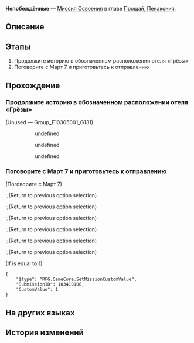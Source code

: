{{Дополнить|Диалоги.}}
{{Миссия Инфобокс
|id              = 1034101
|Название        = 
|Изображение     = Миссия Освоения Непобеждённые.png
|Тип             = Миссия Освоения
|События         = 
|Глава           = Прощай, Пенакония
|Условия         = Завершена [[Миссия Освоения]] ''[[И на восьмой день...]]''
|Персонажи       = Март 7; Первопроходец
|СтартЛокация    = Отель «Грёзы» (реальность)
|Мир             = Пенакония
|Локации         = Отель «Грёзы» (реальность)
|Предыдущая      = И на восьмой день...
|Следующая       = Всё о красавице
|Награды         = Опыт Освоения*200; Звёздный нефрит*30; Путеводитель путешественника*4; Часокредиты*100; Кредиты*20 000
}}
'''Непобеждённые''' — [[Миссия Освоения]] в главе [[Прощай, Пенакония]].

==Описание==
{{Описание|Сладкие грёзы Порядка разрушились, а первопроходческая экспедиция на Пенаконии подошла к концу. Семья пригласила экипаж на корабль «Лучезарный шпат», чтобы принять участие в переговорах. На другом конце Мира грёз двое Охотников за Стелларонами обсуждают своё «выступление».}}

==Этапы==
# Продолжите историю в обозначенном расположении отеля «Грёзы»
# Поговорите с Март 7 и приготовьтесь к отправлению

==Прохождение==
{{Дополнить}}

===Продолжите историю в обозначенном расположении отеля «Грёзы»===
{{Описание миссии|локация=Отель «Грёзы» (реальность)|Вы проснулись в Чаше сновидений и обнаружили, что вернулись в реальный отель «Грёзы». По словам Март 7, в этот раз вы правда очнулись ото сна Эны. Стелларон запечатали, пока вы были без сознания, и все главные кланы, кроме клана Дубов, разобрались с последствиями. Ещё она сказала, что Семья пригласила экипаж на «Лучезарный шпат» в качестве свидетелей на важную встречу.<br />Элитные круизные лайнеры, роскошные банкеты... Вот так должен выглядеть праздник. Чего же вы ждёте? Готовьтесь к отправлению.}}
{{Диалог Начало}}

;(Unused &mdash; Group_F10305001_G131)
<!--Unknown TalkSentence: 103415461-->
:<!--Unknown TalkSentence: 103415462-->
:<!--Unknown TalkSentence: 103415463-->
::{{Диалог|Стрелка}} undefined
::<!--Unknown TalkSentence: 103415465-->
::<!--Unknown TalkSentence: 103415466-->
::<!--Unknown TalkSentence: 103415467-->
::<!--Unknown TalkSentence: 103415468-->
::<!--Unknown TalkSentence: 103415469-->
::<!--Unknown TalkSentence: 103415470-->
::<!--Unknown TalkSentence: 103415471-->
::{{Диалог|Стрелка}} undefined
::<!--Unknown TalkSentence: 103415467-->
::<!--Unknown TalkSentence: 103415468-->
::<!--Unknown TalkSentence: 103415469-->
::<!--Unknown TalkSentence: 103415470-->
::<!--Unknown TalkSentence: 103415471-->
::{{Диалог|Стрелка}} undefined
::<!--Unknown TalkSentence: 103415469-->
::<!--Unknown TalkSentence: 103415470-->
::<!--Unknown TalkSentence: 103415471-->
:<!--Unknown TalkSentence: 103415469-->
:<!--Unknown TalkSentence: 103415470-->
:<!--Unknown TalkSentence: 103415471-->
{{Диалог Конец}}

===Поговорите с Март 7 и приготовьтесь к отправлению===
{{Диалог Начало}}

;(Поговорите с Март 7)
<!--Unknown TalkSentence: 103410131-->
:;(Return to previous option selection)
:;(Return to previous option selection)
:;(Return to previous option selection)
<!--Unknown TalkSentence: 103410231-->
:;(Return to previous option selection)
:;(Return to previous option selection)
:;(Return to previous option selection)
:{{tx}}
;(If {{F|MissionCV-1032701-undefined}} is equal to 1)
<pre>{
	"$type": "RPG.GameCore.SetMissionCustomValue",
	"SubmissionID": 103410106,
	"CustomValue": 1
}</pre>
{{Диалог Конец}}

==На других языках==
{{На других языках
|en   = Unconquered
|zhs  = 没有被征服的
|zht  = 沒有被征服的
|ja   = 征服されざる者
|ko   = 정복되지 않는 자들
|es   = Indómito
|fr   = Terrain non conquis
|ru   = Непобеждённые
|th   = ไร้ผู้ถือครอง
|vi   = Không Bị Chinh Phục
|de   = Unbezwungen
|id   = Tak Terkalahkan
|pt   = Invicto
}}

==История изменений==
{{История изменений|2.7}}
